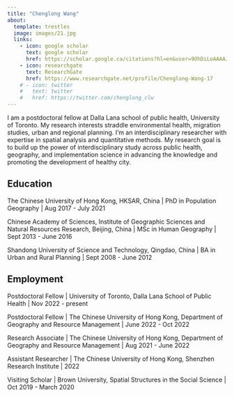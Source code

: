 ```yaml
---
title: "Chenglong Wang"
about: 
  template: trestles
  image: images/21.jpg
  links:
    - icon: google scholar
      text: google scholar
      href: https://scholar.google.ca/citations?hl=en&user=9OhDiLoAAAAJ
    - icon: researchgate
      text: ResearchGate
      href: https://www.researchgate.net/profile/Chenglong-Wang-17
    # - icon: twitter
    #   text: twitter
    #   href: https://twitter.com/chenglong_clw  
---
```


I am a postdoctoral fellow at Dalla Lana school of public health, University of Toronto. My research interests straddle environmental health, migration studies, urban and regional planning. I'm an interdisciplinary researcher with expertise in spatial analysis and quantitative methods. My research goal is to build up the power of interdisciplinary study across public health, geography, and implementation science in advancing the knowledge and promoting the development of healthy city.

## Education

The Chinese University of Hong Kong, HKSAR, China \| PhD in Population Geography \| Aug 2017 - July 2021

Chinese Academy of Sciences, Institute of Geographic Sciences and Natural Resources Research, Beijing, China \| MSc in Human Geography \| Sept 2013 - June 2016

Shandong University of Science and Technology, Qingdao, China \| BA in Urban and Rural Planning \| Sept 2008 - June 2012

## Employment

Postdoctoral Fellow \| University of Toronto, Dalla Lana School of Public Health \| Nov 2022 - present

Postdoctoral Fellow \| The Chinese University of Hong Kong, Department of Geography and Resource Management \| June 2022 - Oct 2022

Research Associate \| The Chinese University of Hong Kong, Department of Geography and Resource Management \| Aug 2021 - June 2022

Assistant Researcher \| The Chinese University of Hong Kong, Shenzhen Research Institute \| 2022

Visiting Scholar \| Brown University, Spatial Structures in the Social Science \| Oct 2019 - March 2020
